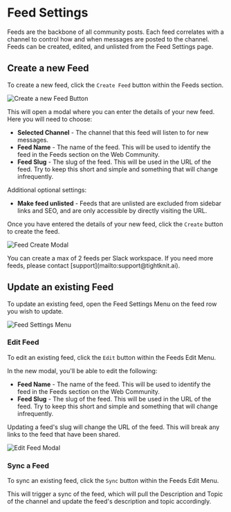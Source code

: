 
# Feed Settings

Feeds are the backbone of all community posts.
Each feed correlates with a channel to control how and when messages are posted to the channel.
Feeds can be created, edited, and unlisted from the Feed Settings page.

## Create a new Feed

To create a new feed, click the `Create Feed` button within the Feeds section.

![Create a new Feed Button](/FeedCreateButton.png)

This will open a modal where you can enter the details of your new feed.
Here you will need to choose:

- **Selected Channel** - The channel that this feed will listen to for new messages.
- **Feed Name** - The name of the feed. This will be used to identify the feed in the Feeds section on the Web Community.
- **Feed Slug** - The slug of the feed. This will be used in the URL of the feed. Try to keep this short and simple and something that will change infrequently.

Additional optional settings:

- **Make feed unlisted** - Feeds that are unlisted are excluded from sidebar links and SEO, and are only accessible by directly visiting the URL.

Once you have entered the details of your new feed, click the `Create` button to create the feed.

![Feed Create Modal](/FeedCreateModal.png)

<Callout>
  You can create a max of 2 feeds per Slack workspace. If you need more feeds,
  please contact [support](mailto:support@tightknit.ai).
</Callout>

## Update an existing Feed

To update an existing feed, open the Feed Settings Menu on the feed row you wish to update.

![Feed Settings Menu](/FeedSettingsMenu.png)

### Edit Feed

To edit an existing feed, click the `Edit` button within the Feeds Edit Menu.

In the new modal, you'll be able to edit the following:

- **Feed Name** - The name of the feed. This will be used to identify the feed in the Feeds section on the Web Community.
- **Feed Slug** - The slug of the feed. This will be used in the URL of the feed. Try to keep this short and simple and something that will change infrequently.

<Callout type="warning" emoji="⚠️">
  Updating a feed's slug will change the URL of the feed. This will break any
  links to the feed that have been shared.
</Callout>

![Edit Feed Modal](/FeedUpdateModal.png)

### Sync a Feed

To sync an existing feed, click the `Sync` button within the Feeds Edit Menu.

This will trigger a sync of the feed, which will pull the Description and Topic of the channel and update the feed's description and topic accordingly.

